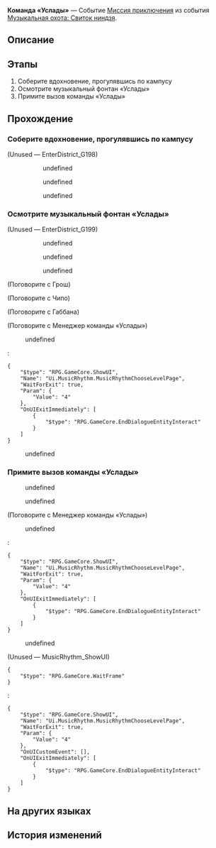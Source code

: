 {{Дополнить|Диалоги.}}
{{Миссия Инфобокс
|id              = 8026113
|Название        = 
|Изображение     = Миссия Освоения Команда «Услады».png
|Тип             = Миссия приключения
|События         = Музыкальная охота: Свиток ниндзя
|Глава           = Музыкальная охота: Свиток ниндзя
|Условия         = 
|Персонажи       = Габбана; Грош; Менеджер команды «Услады»; Первопроходец; Чипо
|СтартЛокация    = Академия оригами
|Мир             = Пенакония
|Локации         = Академия оригами
|Предыдущая      = 
|Следующая       = 
|Награды         = Кредиты*5 000
}}
'''Команда «Услады»''' — Событие [[Миссия приключения]] из события [[Музыкальная охота: Свиток ниндзя]].

==Описание==
{{Описание|<!--официальное описание из Перекрёстка судеб-->}}

==Этапы==
# Соберите вдохновение, прогулявшись по кампусу
# Осмотрите музыкальный фонтан «Услады»
# Примите вызов команды «Услады»

==Прохождение==
{{Дополнить}}

===Соберите вдохновение, прогулявшись по кампусу===
{{Описание миссии|локация=Академия оригами|Вы стали менеджером группы, выступающей на Вечере музыки. Ваша группа должна устроить три выступления на сцене в центре кампуса.<br />Прогуляйтесь по кампусу, чтобы помочь Раппе собрать вдохновение.}}
{{Диалог Начало}}

;(Unused &mdash; EnterDistrict_G198)
<!--Unknown TalkSentence: 802618401-->
:<!--Unknown TalkSentence: 802618402-->
:<!--Unknown TalkSentence: 802618403-->
:<!--Unknown TalkSentence: 802618404-->
::{{Диалог|Стрелка}} undefined
::{{Диалог|Стрелка}} undefined
::{{Диалог|Стрелка}} undefined
{{Диалог Конец}}

===Осмотрите музыкальный фонтан «Услады»===
{{Описание миссии|локация=Академия оригами|Вы стали менеджером группы, выступающей на Вечере музыки. Ваша группа должна устроить три выступления на сцене в центре кампуса.<br />Внимательно осмотрите музыкальный фонтан «Услады».}}
{{Диалог Начало}}

;(Unused &mdash; EnterDistrict_G199)
<!--Unknown TalkSentence: 802618501-->
:<!--Unknown TalkSentence: 802618502-->
:<!--Unknown TalkSentence: 802618503-->
::{{Диалог|Стрелка}} undefined
::{{Диалог|Стрелка}} undefined
::{{Диалог|Стрелка}} undefined


;(Поговорите с Грош)
<!--Unknown TalkSentence: 802618402-->
<!--Unknown TalkSentence: 802618403-->

;(Поговорите с Чипо)
<!--Unknown TalkSentence: 802618416-->

;(Поговорите с Габбана)
<!--Unknown TalkSentence: 802618402-->
<!--Unknown TalkSentence: 802618403-->

;(Поговорите с Менеджер команды «Услады»)
<!--Unknown TalkSentence: 802611424-->
:{{Диалог|Журнал путешествий}} undefined
:<pre>{
	"$type": "RPG.GameCore.ShowUI",
	"Name": "Ui.MusicRhythm.MusicRhythmChooseLevelPage",
	"WaitForExit": true,
	"Param": {
		"Value": "4"
	},
	"OnUIExitImmediately": [
		{
			"$type": "RPG.GameCore.EndDialogueEntityInteract"
		}
	]
}</pre>
:{{Диалог|Выход}} undefined
{{Диалог Конец}}

===Примите вызов команды «Услады»===
{{Описание миссии|локация=Академия оригами|Вы стали менеджером группы, выступающей на Вечере музыки. Ваша группа должна устроить три выступления на сцене в центре кампуса.<br />Вы раздобыли запись бита команды «Услады». Помогите Раппе собрать вдохновение.}}
{{Диалог Начало}}
<!--Unknown TalkSentence: 802618701-->
<!--Unknown TalkSentence: 802618702-->
:{{Диалог|Стрелка}} undefined
:<!--Unknown TalkSentence: 802618704-->
:<!--Unknown TalkSentence: 802618705-->
:<!--Unknown TalkSentence: 802618706-->
:<!--Unknown TalkSentence: 802618707-->
::{{tx}}
:{{Диалог|Стрелка}} undefined
:<!--Unknown TalkSentence: 802618706-->
:<!--Unknown TalkSentence: 802618707-->
::{{tx}}
<!--Unknown TalkSentence: 802618706-->
<!--Unknown TalkSentence: 802618707-->
:{{tx}}

;(Поговорите с Менеджер команды «Услады»)
<!--Unknown TalkSentence: 802611424-->
:{{Диалог|Журнал путешествий}} undefined
:<pre>{
	"$type": "RPG.GameCore.ShowUI",
	"Name": "Ui.MusicRhythm.MusicRhythmChooseLevelPage",
	"WaitForExit": true,
	"Param": {
		"Value": "4"
	},
	"OnUIExitImmediately": [
		{
			"$type": "RPG.GameCore.EndDialogueEntityInteract"
		}
	]
}</pre>
:{{Диалог|Выход}} undefined

;(Unused &mdash; MusicRhythm_ShowUI)
<pre>{
	"$type": "RPG.GameCore.WaitFrame"
}</pre>
:<pre>{
	"$type": "RPG.GameCore.ShowUI",
	"Name": "Ui.MusicRhythm.MusicRhythmChooseLevelPage",
	"WaitForExit": true,
	"Param": {
		"Value": "4"
	},
	"OnUICustomEvent": [],
	"OnUIExitImmediately": [
		{
			"$type": "RPG.GameCore.EndDialogueEntityInteract"
		}
	]
}</pre>
{{Диалог Конец}}

==На других языках==
{{На других языках
|en   = SoulGlad Idol Group
|zhs  = 苏乐达天团
|zht  = 蘇樂達天團
|ja   = レジェンダリー・スラーダバンド
|ko   = 솔글래드 아이돌 그룹
|es   = Grupo de Ídolos FelizAlma
|fr   = Groupe Félicitâme
|ru   = Команда «Услады»
|th   = วงไอดอล SoulGlad
|vi   = Thiên Đoàn SoulGlad
|de   = SeelFroh-Idolgruppe
|id   = Grup Idola SoulGlad
|pt   = Grupo de P-pop da FelizAlma
}}

==История изменений==
{{История изменений|2.7}}
